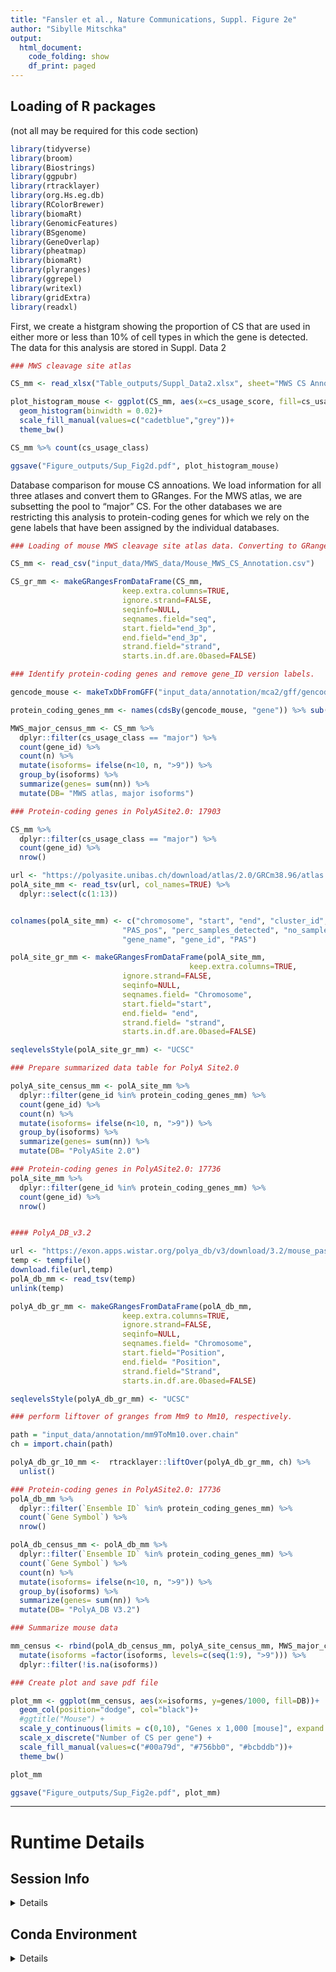 ```yaml
---
title: "Fansler et al., Nature Communications, Suppl. Figure 2e"
author: "Sibylle Mitschka"
output: 
  html_document: 
    code_folding: show
    df_print: paged
---
```


## Loading of R packages
(not all may be required for this code section)

```r

library(tidyverse)
library(broom)
library(Biostrings)
library(ggpubr)
library(rtracklayer)
library(org.Hs.eg.db)
library(RColorBrewer)
library(biomaRt)
library(GenomicFeatures)
library(BSgenome)
library(GeneOverlap)
library(pheatmap)
library(biomaRt)
library(plyranges)
library(ggrepel)
library(writexl)
library(gridExtra)
library(readxl)

```

First, we create a histgram showing the proportion of CS that are used in either more or less than 10% of cell types in which the gene is detected. The data for this analysis are stored in Suppl. Data 2

```r

### MWS cleavage site atlas

CS_mm <- read_xlsx("Table_outputs/Suppl_Data2.xlsx", sheet="MWS CS Annots (MCA)")

plot_histogram_mouse <- ggplot(CS_mm, aes(x=cs_usage_score, fill=cs_usage_class))+
  geom_histogram(binwidth = 0.02)+
  scale_fill_manual(values=c("cadetblue","grey"))+
  theme_bw()

CS_mm %>% count(cs_usage_class)

ggsave("Figure_outputs/Sup_Fig2d.pdf", plot_histogram_mouse)

```

Database comparison for mouse CS annoations. We load information for all three atlases and convert them to GRanges. 
For the MWS atlas, we are subsetting the pool to "major" CS. For the other databases we are restricting this analysis to protein-coding genes for which we rely on the gene labels that have  been assigned by the individual databases.

```r

### Loading of mouse MWS cleavage site atlas data. Converting to GRanges.

CS_mm <- read_csv("input_data/MWS_data/Mouse_MWS_CS_Annotation.csv")

CS_gr_mm <- makeGRangesFromDataFrame(CS_mm,
                         keep.extra.columns=TRUE,
                         ignore.strand=FALSE,
                         seqinfo=NULL,
                         seqnames.field="seq",
                         start.field="end_3p",
                         end.field="end_3p",
                         strand.field="strand",
                         starts.in.df.are.0based=FALSE)

### Identify protein-coding genes and remove gene_ID version labels.

gencode_mouse <- makeTxDbFromGFF("input_data/annotation/mca2/gff/gencode.vM25.mRNA_ends_found.gff3.gz")

protein_coding_genes_mm <- names(cdsBy(gencode_mouse, "gene")) %>% sub('\\.[0-9]*$', '', .)

MWS_major_census_mm <- CS_mm %>% 
  dplyr::filter(cs_usage_class == "major") %>%
  count(gene_id) %>%
  count(n) %>%
  mutate(isoforms= ifelse(n<10, n, ">9")) %>%
  group_by(isoforms) %>%
  summarize(genes= sum(nn)) %>%
  mutate(DB= "MWS atlas, major isoforms")

### Protein-coding genes in PolyASite2.0: 17903

CS_mm %>% 
  dplyr::filter(cs_usage_class == "major") %>%
  count(gene_id) %>%
  nrow()

url <- "https://polyasite.unibas.ch/download/atlas/2.0/GRCm38.96/atlas.clusters.2.0.GRCm38.96.tsv.gz"
polA_site_mm <- read_tsv(url, col_names=TRUE) %>% 
  dplyr::select(c(1:13))


colnames(polA_site_mm) <- c("chromosome", "start", "end", "cluster_id", "TPM", "strand", 
                         "PAS_pos", "perc_samples_detected", "no_samples_detected","type", 
                         "gene_name", "gene_id", "PAS")

polA_site_gr_mm <- makeGRangesFromDataFrame(polA_site_mm,
                                        keep.extra.columns=TRUE,
                         ignore.strand=FALSE,
                         seqinfo=NULL,
                         seqnames.field= "Chromosome",
                         start.field="start",
                         end.field= "end",
                         strand.field= "strand",
                         starts.in.df.are.0based=FALSE)

seqlevelsStyle(polA_site_gr_mm) <- "UCSC"

### Prepare summarized data table for PolyA Site2.0

polyA_site_census_mm <- polA_site_mm %>% 
  dplyr::filter(gene_id %in% protein_coding_genes_mm) %>%
  count(gene_id) %>%
  count(n) %>%
  mutate(isoforms= ifelse(n<10, n, ">9")) %>%
  group_by(isoforms) %>%
  summarize(genes= sum(nn)) %>%
  mutate(DB= "PolyASite 2.0")

### Protein-coding genes in PolyASite2.0: 17736
polA_site_mm %>% 
  dplyr::filter(gene_id %in% protein_coding_genes_mm) %>%
  count(gene_id) %>%
  nrow()


#### PolyA_DB_v3.2

url <- "https://exon.apps.wistar.org/polya_db/v3/download/3.2/mouse_pas.zip"
temp <- tempfile()
download.file(url,temp)
polA_db_mm <- read_tsv(temp)
unlink(temp)

polyA_db_gr_mm <- makeGRangesFromDataFrame(polA_db_mm,
                         keep.extra.columns=TRUE,
                         ignore.strand=FALSE,
                         seqinfo=NULL,
                         seqnames.field= "Chromosome",
                         start.field="Position",
                         end.field= "Position",
                         strand.field="Strand",
                         starts.in.df.are.0based=FALSE)

seqlevelsStyle(polyA_db_gr_mm) <- "UCSC"

### perform liftover of granges from Mm9 to Mm10, respectively.

path = "input_data/annotation/mm9ToMm10.over.chain"
ch = import.chain(path)

polyA_db_gr_10_mm <-  rtracklayer::liftOver(polyA_db_gr_mm, ch) %>% 
  unlist()

### Protein-coding genes in PolyASite2.0: 17736
polA_db_mm %>% 
  dplyr::filter(`Ensemble ID` %in% protein_coding_genes_mm) %>%
  count(`Gene Symbol`) %>%
  nrow()

polA_db_census_mm <- polA_db_mm %>% 
  dplyr::filter(`Ensemble ID` %in% protein_coding_genes_mm) %>%
  count(`Gene Symbol`) %>%
  count(n) %>%
  mutate(isoforms= ifelse(n<10, n, ">9")) %>%
  group_by(isoforms) %>%
  summarize(genes= sum(nn)) %>%
  mutate(DB= "PolyA_DB V3.2")

### Summarize mouse data

mm_census <- rbind(polA_db_census_mm, polyA_site_census_mm, MWS_major_census_mm) %>%
  mutate(isoforms =factor(isoforms, levels=c(seq(1:9), ">9"))) %>%
  dplyr::filter(!is.na(isoforms))

### Create plot and save pdf file

plot_mm <- ggplot(mm_census, aes(x=isoforms, y=genes/1000, fill=DB))+ 
  geom_col(position="dodge", col="black")+ 
  #ggtitle("Mouse") +
  scale_y_continuous(limits = c(0,10), "Genes x 1,000 [mouse]", expand = c(0,0)) +
  scale_x_discrete("Number of CS per gene") +
  scale_fill_manual(values=c("#00a79d", "#756bb0", "#bcbddb"))+
  theme_bw()

plot_mm

ggsave("Figure_outputs/Sup_Fig2e.pdf", plot_mm)

```



---

# Runtime Details
## Session Info
<details>
```r
sessionInfo()
```
</details>

## Conda Environment
<details>
```bash
if ! command -v conda &> /dev/null
then
  echo "Conda not detected."
elif [ -z "${CONDA_PREFIX}" ]
then
  echo "No active Conda environment."
else
  echo "## Conda Environment YAML"
  conda env export
fi
```
</details>


